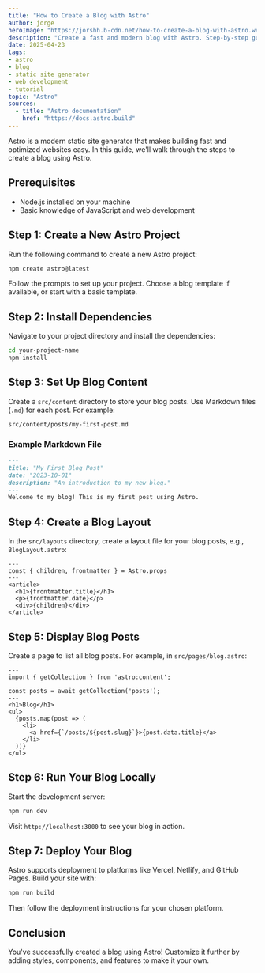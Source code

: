 ```yaml
---
title: "How to Create a Blog with Astro"
author: jorge
heroImage: "https://jorshh.b-cdn.net/how-to-create-a-blog-with-astro.webp"
description: "Create a fast and modern blog with Astro. Step-by-step guide for developers: content, design, deployment, and more."
date: 2025-04-23
tags:
- astro
- blog
- static site generator
- web development
- tutorial
topic: "Astro"
sources:
  - title: "Astro documentation"
    href: "https://docs.astro.build"
---
```


Astro is a modern static site generator that makes building fast and optimized websites easy. In this guide, we'll walk through the steps to create a blog using Astro.

## Prerequisites
- Node.js installed on your machine
- Basic knowledge of JavaScript and web development

## Step 1: Create a New Astro Project
Run the following command to create a new Astro project:
```bash
npm create astro@latest
```
Follow the prompts to set up your project. Choose a blog template if available, or start with a basic template.

## Step 2: Install Dependencies
Navigate to your project directory and install the dependencies:
```bash
cd your-project-name
npm install
```

## Step 3: Set Up Blog Content
Create a `src/content` directory to store your blog posts. Use Markdown files (`.md`) for each post. For example:
```plaintext
src/content/posts/my-first-post.md
```

### Example Markdown File
```markdown
---
title: "My First Blog Post"
date: "2023-10-01"
description: "An introduction to my new blog."
---
Welcome to my blog! This is my first post using Astro.
```

## Step 4: Create a Blog Layout
In the `src/layouts` directory, create a layout file for your blog posts, e.g., `BlogLayout.astro`:
```astro
---
const { children, frontmatter } = Astro.props
---
<article>
  <h1>{frontmatter.title}</h1>
  <p>{frontmatter.date}</p>
  <div>{children}</div>
</article>
```

## Step 5: Display Blog Posts
Create a page to list all blog posts. For example, in `src/pages/blog.astro`:
```astro
---
import { getCollection } from 'astro:content';

const posts = await getCollection('posts');
---
<h1>Blog</h1>
<ul>
  {posts.map(post => (
    <li>
      <a href={`/posts/${post.slug}`}>{post.data.title}</a>
    </li>
  ))}
</ul>
```

## Step 6: Run Your Blog Locally
Start the development server:
```bash
npm run dev
```
Visit `http://localhost:3000` to see your blog in action.

## Step 7: Deploy Your Blog
Astro supports deployment to platforms like Vercel, Netlify, and GitHub Pages. Build your site with:
```bash
npm run build
```
Then follow the deployment instructions for your chosen platform.

## Conclusion
You've successfully created a blog using Astro! Customize it further by adding styles, components, and features to make it your own.